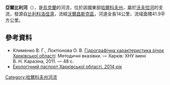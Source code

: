 '''亞爾比利河'''（{{lang-uk|Яр Білий}}），是[[烏克蘭|烏克蘭]]的河流，位於該國東部[[哈爾科夫州|哈爾科夫州]]，屬於[[沃夫恰河_(北頓涅茨河支流)|沃夫恰河]]的支流，發源自[[比利科洛佳濟|比利科洛佳濟]]，流經[[沃爾昌斯克區|沃爾昌斯克區]]，河道全長14公里，流域面積41.9平方公里。

==參考資料==
* Клименко В. Г., Локтіонова О. В. [https://web.archive.org/web/20160203124045/http://ekhnuir.univer.kharkov.ua/bitstream/123456789/4250/2/Loktionova.doc Гідрографічна характеристика річок Харківської області]: Методичні вказівки. — Харків: ХНУ імені В. Н. Каразіна, 2011. — 48 с.
* [https://web.archive.org/web/20160605171030/http://www.menr.gov.ua/protection/protection1/kharkivska Екологічний паспорт Харківської області. 2014 рік]

{{DEFAULTSORT:Яр Білий}}
[[Category:哈爾科夫州河流|Category:哈爾科夫州河流]]


{{Ukraine-river-stub}}